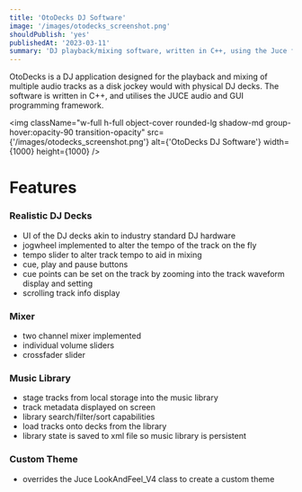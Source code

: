 ```yaml
---
title: 'OtoDecks DJ Software'
image: '/images/otodecks_screenshot.png'
shouldPublish: 'yes'
publishedAt: '2023-03-11'
summary: 'DJ playback/mixing software, written in C++, using the Juce framework'
---
```


OtoDecks is a DJ application designed for the playback and mixing of multiple audio tracks as a disk jockey would with physical DJ decks. The software is written in C++, and utilises the JUCE audio and GUI programming framework.

<img
  className="w-full h-full object-cover rounded-lg shadow-md group-hover:opacity-90 transition-opacity"
  src={'/images/otodecks_screenshot.png'}
  alt={'OtoDecks DJ Software'}
  width={1000}
  height={1000}
/>

# Features

### Realistic DJ Decks
- UI of the DJ decks akin to industry standard DJ hardware
- jogwheel implemented to alter the tempo of the track on the fly
- tempo slider to alter track tempo to aid in mixing
- cue, play and pause buttons
- cue points can be set on the track by zooming into the track waveform display and setting
- scrolling track info display

### Mixer
- two channel mixer implemented
- individual volume sliders
- crossfader slider

### Music Library
- stage tracks from local storage into the music library
- track metadata displayed on screen
- library search/filter/sort capabilities
- load tracks onto decks from the library
- library state is saved to xml file so music library is persistent

### Custom Theme
- overrides the Juce LookAndFeel_V4 class to create a custom theme